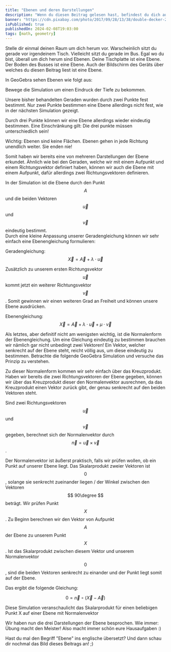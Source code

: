 ```yaml
---
title: "Ebenen und deren Darstellungen"
description: "Wenn du diesen Beitrag gelesen hast, befindest du dich auf einer höheren Ebene! (Und weist, was Ebenen in der Geometrie sind)"
banner: "https://cdn.pixabay.com/photo/2017/09/28/13/38/double-decker-2795557_960_720.jpg"
isPublished: true
publishedOn: 2024-02-08T19:03:00
tags: [math, geometry]
---
```


Stelle dir einmal deinen Raum um dich herum vor.
Warscheinlich sitzt du gerade vor irgendeinem Tisch.
Vielleicht sitzt du gerade im Bus.
Egal wo du bist, überall um dich herum sind Ebenen.
Deine Tischplatte ist eine Ebene. Der Boden des Busses ist eine Ebene.
Auch der Bildschirm des Geräts über welches du diesen 
Beitrag liest ist eine Ebene.

In GeoGebra sehen Ebenen wie folgt aus:

<GeoGebra id="1" type="3d" src="plane" />
Bewege die Simulation um einen Eindruck der Tiefe zu bekommen.

Unsere bisher behandelten Geraden wurden durch zwei Punkte fest bestimmt.
Nur zwei Punkte bestimmen eine Ebene allerdings nicht fest, wie in der 
nächsten Simulation gezeigt.

<GeoGebra id="2" type="3d" src="plane-undefined" />

Durch drei Punkte können wir eine Ebene allerdings wieder eindeutig bestimmen.
Eine Einschränkung gilt: Die drei punkte müssen unterschiedlich sein!

<GeoGebra id="3" type="3d" src="plane-3-points" />

<ErrorCard>
    Wichtig: Ebenen sind keine Flächen. Ebenen gehen in jede Richtung
    unendlich weiter. Sie enden nie!
</ErrorCard>

Somit haben wir bereits eine von mehreren Darstellungen der Ebene erkundet.
Ähnlich wie bei den Geraden, welche wir mit einem Aufpunkt und einem Richtungsvektor
definiert haben, können wir auch die Ebene mit einem Aufpunkt, dafür allerdings
zwei Richtungsvektoren definieren.

<GeoGebra id="4" type="3d" src="plane-2-vectors" />

In der Simulation ist die Ebene durch den Punkt $$ A $$ und die 
beiden Vektoren $$ \overrightarrow{u} $$ und $$\overrightarrow{v} $$ eindeutig bestimmt.  
Durch eine kleine Anpassung unserer Geradengleichung können wir sehr einfach eine 
Ebenengleichung formulieren:

Geradengleichung: $$ \overrightarrow{X} = \overrightarrow{A} + \lambda\cdot\overrightarrow{u} $$

Zusätzlich zu unserem ersten Richtungsvektor $$ \overrightarrow{u} $$ kommt jetzt ein weiterer Richtungsvektor
$$ \overrightarrow{v} $$. Somit gewinnen wir einen weiteren Grad an Freiheit und können unsere Ebene ausdrücken.

Ebenengleichung: $$ \overrightarrow{X} = \overrightarrow{A} + \lambda\cdot\overrightarrow{u} + \mu\cdot\overrightarrow{v} $$

Als letztes, aber definitif nicht am wenigsten wichtig, ist die Normalenform der Ebenengleichung. Um eine Gleichung eindeutig
zu bestimmen brauchen wir nämlich gar nicht unbedingt zwei Vektoren!
Ein Vektor, welcher senkrecht auf der Ebene steht, reicht völlig aus, um diese eindeutig zu bestimmen.
Betrachte die folgende GeoGebra Simulation und versuche das Prinzip zu verstehen.

<GeoGebra id="5" type="3d" src="plane-normal-vector" />

Zu dieser Normalenform kommen wir sehr einfach über das Kreuzprodukt. Haben wir bereits die zwei Richtungsvektoren
der Ebene gegeben, können wir über das Kreuzprodukt dieser den Normalenvektor ausrechnen, da das Kreuzprodukt einen Vektor zurück
gibt, der genau senkrecht auf den beiden Vektoren steht.

Sind zwei Richtungsvektoren $$ \overrightarrow{u} $$ und $$\overrightarrow{v} $$ gegeben, 
berechnet sich der Normalenvektor durch $$ \overrightarrow{n} = \overrightarrow{u}\times\overrightarrow{v} $$.

Der Normalenvektor ist äußerst praktisch, falls wir prüfen wollen, ob ein Punkt auf unserer Ebene liegt.
Das Skalarprodukt zweier Vektoren ist $$0$$, solange sie senkrecht zueinander liegen / der Winkel zwischen den Vektoren
$$ 90\degree $$ beträgt. Wir prüfen Punkt $$X$$. Zu Beginn berechnen wir den Vektor von Aufpunkt $$A$$ der Ebene zu unserem
Punkt $$X$$. Ist das Skalarprodukt zwischen diesem Vektor und unserem Normalenvektor $$0$$, sind die beiden Vektoren
senkrecht zu einander und der Punkt liegt somit auf der Ebene.

Das ergibt die folgende Gleichung:

$$ 0 = \overrightarrow{n} \circ (\overrightarrow{X} - \overrightarrow{A}) $$

Diese Simulation veranschaulicht das Skalarprodukt für einen beliebigen Punkt X auf einer Ebene mit Normalenvektor

<GeoGebra id="6" type="3d" src="plane-normal-equation" />

Wir haben nun die drei Darstellungen der Ebene besprochen. 
Wie immer: Übung macht den Meister! Also macht immer schön eure Hausaufgaben :)


<InfoCard>
    Hast du mal den Begriff "Ebene" ins englische übersetzt?
    Und dann schau dir nochmal das Bild dieses Beitrags an! ;)
</InfoCard>